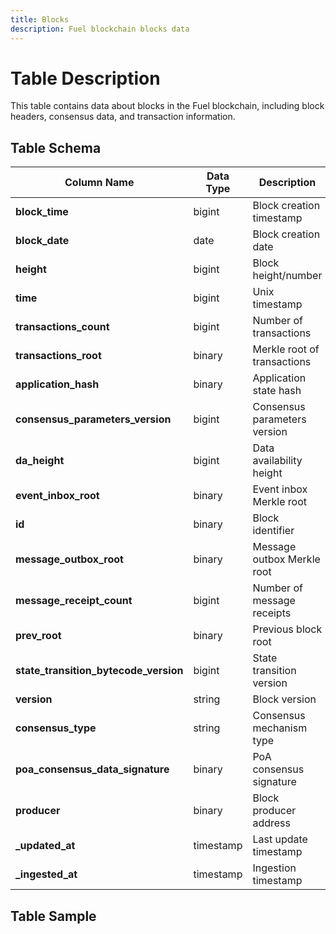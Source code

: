 ```yaml
---
title: Blocks
description: Fuel blockchain blocks data
---
```


# Table Description

This table contains data about blocks in the Fuel blockchain, including block headers, consensus data, and transaction information.

## Table Schema

| Column Name | Data Type | Description |
|------------|-----------|-------------|
| **block_time** | bigint | Block creation timestamp |
| **block_date** | date | Block creation date |
| **height** | bigint | Block height/number |
| **time** | bigint | Unix timestamp |
| **transactions_count** | bigint | Number of transactions |
| **transactions_root** | binary | Merkle root of transactions |
| **application_hash** | binary | Application state hash |
| **consensus_parameters_version** | bigint | Consensus parameters version |
| **da_height** | bigint | Data availability height |
| **event_inbox_root** | binary | Event inbox Merkle root |
| **id** | binary | Block identifier |
| **message_outbox_root** | binary | Message outbox Merkle root |
| **message_receipt_count** | bigint | Number of message receipts |
| **prev_root** | binary | Previous block root |
| **state_transition_bytecode_version** | bigint | State transition version |
| **version** | string | Block version |
| **consensus_type** | string | Consensus mechanism type |
| **poa_consensus_data_signature** | binary | PoA consensus signature |
| **producer** | binary | Block producer address |
| **_updated_at** | timestamp | Last update timestamp |
| **_ingested_at** | timestamp | Ingestion timestamp |

## Table Sample


<TableSample tableSchema="fuel" tableName="blocks" />